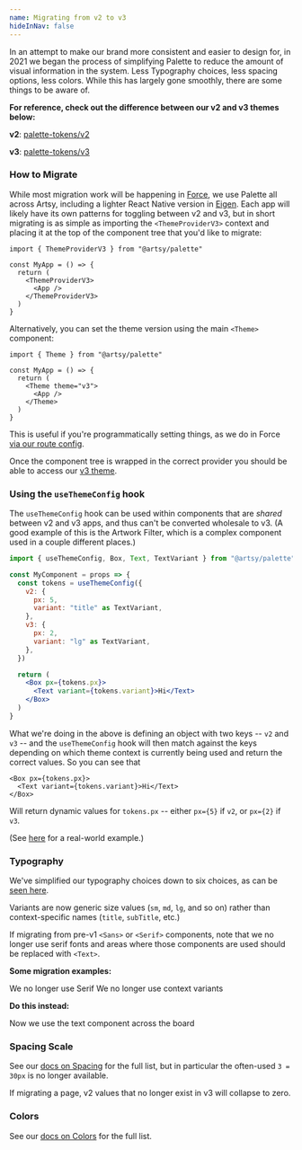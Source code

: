 ```yaml
---
name: Migrating from v2 to v3
hideInNav: false
---
```


In an attempt to make our brand more consistent and easier to design for, in
2021 we began the process of simplifying Palette to reduce the amount of visual
information in the system. Less Typography choices, less spacing options, less
colors. While this has largely gone smoothly, there are some things to be aware
of.

**For reference, check out the difference between our v2 and v3 themes below:**

**v2**:
[palette-tokens/v2](https://github.com/artsy/palette/blob/master/packages/palette-tokens/src/themes/v2.tsx)

**v3**:
[palette-tokens/v3](https://github.com/artsy/palette/blob/master/packages/palette-tokens/src/themes/v3.tsx)

### How to Migrate

While most migration work will be happening in
[Force](https://github.com/artsy/force), we use Palette all across Artsy,
including a lighter React Native version in
[Eigen](https://github.com/artsy/eigen). Each app will likely have its own
patterns for toggling between v2 and v3, but in short migrating is as simple as
importing the `<ThemeProviderV3>` context and placing it at the top of the
component tree that you'd like to migrate:

```tsx
import { ThemeProviderV3 } from "@artsy/palette"

const MyApp = () => {
  return (
    <ThemeProviderV3>
      <App />
    </ThemeProviderV3>
  )
}
```

Alternatively, you can set the theme version using the main `<Theme>` component:

```tsx
import { Theme } from "@artsy/palette"

const MyApp = () => {
  return (
    <Theme theme="v3">
      <App />
    </Theme>
  )
}
```

This is useful if you're programmatically setting things, as we do in Force
[via our route config](https://github.com/artsy/force/blob/master/src/v2/Apps/Artwork/artworkRoutes.tsx#L14).

Once the component tree is wrapped in the correct provider you should be able to
access our
[v3 theme](https://github.com/artsy/palette/blob/master/packages/palette-tokens/src/themes/v3.tsx).

### Using the `useThemeConfig` hook

The `useThemeConfig` hook can be used within components that are _shared_
between v2 and v3 apps, and thus can't be converted wholesale to v3. (A good
example of this is the Artwork Filter, which is a complex component used in a
couple different places.)

```jsx
import { useThemeConfig, Box, Text, TextVariant } from "@artsy/palette"

const MyComponent = props => {
  const tokens = useThemeConfig({
    v2: {
      px: 5,
      variant: "title" as TextVariant,
    },
    v3: {
      px: 2,
      variant: "lg" as TextVariant,
    },
  })

  return (
    <Box px={tokens.px}>
      <Text variant={tokens.variant}>Hi</Text>
    </Box>
  )
}
```

What we're doing in the above is defining an object with two keys -- `v2` and `v3` -- and the
`useThemeConfig` hook will then match against the keys depending on which theme context is 
currently being used and return the correct values. So you can see that 

```tsx
<Box px={tokens.px}>
  <Text variant={tokens.variant}>Hi</Text>
</Box>
``` 

Will return dynamic values for `tokens.px` -- either `px={5}` if `v2`, or `px={2}` if `v3`.  


(See
[here](https://github.com/artsy/force/blob/master/src/v2/Components/Footer/Footer.tsx#L219-L226)
for a real-world example.)

### Typography

We've simplified our typography choices down to six choices, as can be
[seen here](/atoms/typography).

Variants are now generic size values (`sm`, `md`, `lg`, and so on) rather than
context-specific names (`title`, `subTitle`, etc.)

If migrating from pre-v1 `<Sans>` or `<Serif>` components, note that we no
longer use serif fonts and areas where those components are used should be
replaced with `<Text>`.

**Some migration examples:**

<Playground>
  <BorderBox display="block">
    <Serif size={4}>We no longer use Serif</Serif>
    <Text variant="subTitle">We no longer use context variants</Text>
  </BorderBox>
</Playground>

**Do this instead:**

<Playground>
  <BorderBox>
    <Text variant="lg">Now we use the text component across the board</Text>
  </BorderBox>
</Playground>

### Spacing Scale

See our [docs on Spacing](/atoms/spacing/#all-spacing-values) for the full list,
but in particular the often-used `3 = 30px` is no longer available.

If migrating a page, v2 values that no longer exist in v3 will collapse to zero.

### Colors

See our [docs on Colors](/atoms/colors) for the full list.
